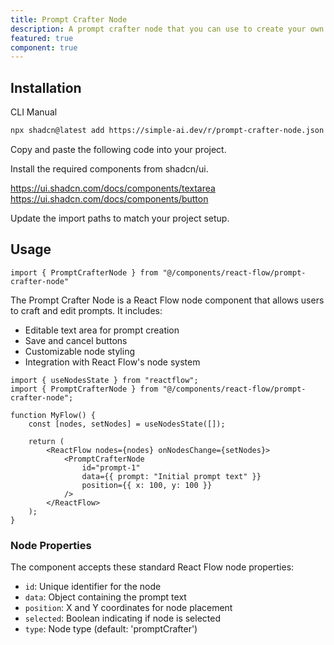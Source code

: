 ```yaml
---
title: Prompt Crafter Node
description: A prompt crafter node that you can use to create your own nodes
featured: true
component: true
---
```


<ComponentPreview name="prompt-crafter-node-demo" description="A prompt crafter node that you can use to create your own nodes" />

## Installation

<Tabs defaultValue="cli">

<TabsList>
  <TabsTrigger value="cli">CLI</TabsTrigger>
  <TabsTrigger value="manual">Manual</TabsTrigger>
</TabsList>
<TabsContent value="cli">

```bash
npx shadcn@latest add https://simple-ai.dev/r/prompt-crafter-node.json
```

</TabsContent>

<TabsContent value="manual">

<Steps>

<Step>Copy and paste the following code into your project.</Step>

<ComponentSource name="prompt-crafter-node" />

<Step>Install the required components from shadcn/ui.</Step>

<a href="https://ui.shadcn.com/docs/components/textarea">https://ui.shadcn.com/docs/components/textarea</a>
<a href="https://ui.shadcn.com/docs/components/button">https://ui.shadcn.com/docs/components/button</a>

<Step>Update the import paths to match your project setup.</Step>

</Steps>

</TabsContent>

</Tabs>

## Usage

```tsx
import { PromptCrafterNode } from "@/components/react-flow/prompt-crafter-node"
```

The Prompt Crafter Node is a React Flow node component that allows users to craft and edit prompts. It includes:

- Editable text area for prompt creation
- Save and cancel buttons
- Customizable node styling
- Integration with React Flow's node system

```tsx
import { useNodesState } from "reactflow";
import { PromptCrafterNode } from "@/components/react-flow/prompt-crafter-node";

function MyFlow() {
    const [nodes, setNodes] = useNodesState([]);
    
    return (
        <ReactFlow nodes={nodes} onNodesChange={setNodes}>
            <PromptCrafterNode
                id="prompt-1"
                data={{ prompt: "Initial prompt text" }}
                position={{ x: 100, y: 100 }}
            />
        </ReactFlow>
    );
}
```

### Node Properties

The component accepts these standard React Flow node properties:

- `id`: Unique identifier for the node
- `data`: Object containing the prompt text
- `position`: X and Y coordinates for node placement
- `selected`: Boolean indicating if node is selected
- `type`: Node type (default: 'promptCrafter')
